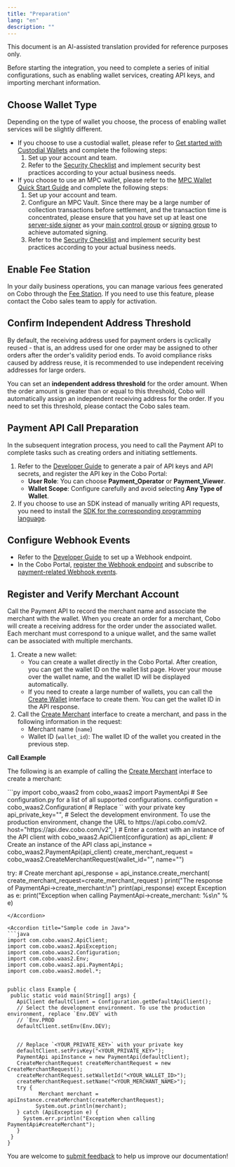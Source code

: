 ```yaml
---
title: "Preparation"
lang: "en"
description: ""
---
```


<Note>This document is an AI-assisted translation provided for reference purposes only.</Note>

Before starting the integration, you need to complete a series of initial configurations, such as enabling wallet services, creating API keys, and importing merchant information.


## Choose Wallet Type

Depending on the type of wallet you choose, the process of enabling wallet services will be slightly different.

* If you choose to use a custodial wallet, please refer to [Get started with Custodial Wallets](https://manuals.cobo.com/en/portal/quick-start-guide-custodial-wallets) and complete the following steps:
  1. Set up your account and team.
  2. Refer to the [Security Checklist](https://manuals.cobo.com/en/portal/security-checklist) and implement security best practices according to your actual business needs.
* If you choose to use an MPC wallet, please refer to the [MPC Wallet Quick Start Guide](https://manuals.cobo.com/en/portal/quick-start-guide-mpc) and complete the following steps:
  1. Set up your account and team.
  2. Configure an MPC Vault. Since there may be a large number of collection transactions before settlement, and the transaction time is concentrated, please ensure that you have set up at least one [server-side signer](https://www.cobo.com/developers/v2/guides/mpc-wallets/server-co-signer/tss-node-overview) as your [main control group](https://manuals.cobo.com/en/portal/mpc-wallets/ocw/holder-group-main-group) or [signing group](https://manuals.cobo.com/en/portal/mpc-wallets/ocw/holder-group-signing-group) to achieve automated signing.
  3. Refer to the [Security Checklist](https://manuals.cobo.com/en/portal/security-checklist) and implement security best practices according to your actual business needs.

## Enable Fee Station

In your daily business operations, you can manage various fees generated on Cobo through the [Fee Station](https://manuals.cobo.com/en/portal/fee-station/introduction). If you need to use this feature, please contact the Cobo sales team to apply for activation.

## Confirm Independent Address Threshold

By default, the receiving address used for payment orders is cyclically reused - that is, an address used for one order may be assigned to other orders after the order's validity period ends. To avoid compliance risks caused by address reuse, it is recommended to use independent receiving addresses for large orders.

You can set an **independent address threshold** for the order amount. When the order amount is greater than or equal to this threshold, Cobo will automatically assign an independent receiving address for the order. If you need to set this threshold, please contact the Cobo sales team.

## Payment API Call Preparation

In the subsequent integration process, you need to call the Payment API to complete tasks such as creating orders and initiating settlements.

1. Refer to the [Developer Guide](https://www.cobo.com/developers/v2/guides/get-started/get-started-with-waas) to generate a pair of API keys and API secrets, and register the API key in the Cobo Portal:
   * **User Role**: You can choose **Payment_Operator** or **Payment_Viewer**.
   * **Wallet Scope**: Configure carefully and avoid selecting **Any Type of Wallet**.
2. If you choose to use an SDK instead of manually writing API requests, you need to install the [SDK for the corresponding programming language](https://www.cobo.com/developers/v2/developer-tools/quickstart-python).

## Configure Webhook Events

* Refer to the [Developer Guide](https://www.cobo.com/developers/v2/guides/webhooks-callbacks/set-up-endpoint) to set up a Webhook endpoint.
* In the Cobo Portal, [register the Webhook endpoint](https://manuals.cobo.com/en/portal/developer-console/webhooks-create) and subscribe to [payment-related Webhook events](/v2/payments/status-and-events).

## Register and Verify Merchant Account

Call the Payment API to record the merchant name and associate the merchant with the wallet. When you create an order for a merchant, Cobo will create a receiving address for the order under the associated wallet. Each merchant must correspond to a unique wallet, and the same wallet can be associated with multiple merchants.

1. Create a new wallet:
   * You can create a wallet directly in the Cobo Portal. After creation, you can get the wallet ID on the wallet list page. Hover your mouse over the wallet name, and the wallet ID will be displayed automatically.
   * If you need to create a large number of wallets, you can call the [Create Wallet](https://www.cobo.com/developers/v2/api-references/wallets/create-wallet) interface to create them. You can get the wallet ID in the API response.
2. Call the [Create Merchant](https://www.cobo.com/developers/v2/api-references/payment/create-merchant) interface to create a merchant, and pass in the following information in the request:
   * Merchant name (`name`)
   * Wallet ID (`wallet_id`): The wallet ID of the wallet you created in the previous step.

**Call Example**

The following is an example of calling the [Create Merchant](https://www.cobo.com/developers/v2/api-references/payment/create-merchant) interface to create a merchant:

<Accordion title="Sample code in Python">
```py
import cobo_waas2
from cobo_waas2 import PaymentApi
# See configuration.py for a list of all supported configurations.
configuration = cobo_waas2.Configuration(
   # Replace `<YOUR_PRIVATE_KEY>` with your private key
   api_private_key="<YOUR_PRIVATE_KEY>",
   # Select the development environment. To use the production environment, change the URL to https://api.cobo.com/v2.
   host="https://api.dev.cobo.com/v2",
)
# Enter a context with an instance of the API client
with cobo_waas2.ApiClient(configuration) as api_client:
   # Create an instance of the API class
   api_instance = cobo_waas2.PaymentApi(api_client)
   create_merchant_request = cobo_waas2.CreateMerchantRequest(wallet_id="<YOUR_WALLET_ID>", name="<YOUR_MERCHANT_NAME>")


   try:
       # Create merchant
       api_response = api_instance.create_merchant(
           create_merchant_request=create_merchant_request
       )
       print("The response of PaymentApi->create_merchant:\n")
       print(api_response)
   except Exception as e:
       print("Exception when calling PaymentApi->create_merchant: %s\n" % e)
```
</Accordion>

<Accordion title="Sample code in Java">
```java
import com.cobo.waas2.ApiClient;
import com.cobo.waas2.ApiException;
import com.cobo.waas2.Configuration;
import com.cobo.waas2.Env;
import com.cobo.waas2.api.PaymentApi;
import com.cobo.waas2.model.*;


public class Example {
 public static void main(String[] args) {
   ApiClient defaultClient = Configuration.getDefaultApiClient();
   // Select the development environment. To use the production environment, replace `Env.DEV` with
   // `Env.PROD
   defaultClient.setEnv(Env.DEV);


   // Replace `<YOUR_PRIVATE_KEY>` with your private key
   defaultClient.setPrivKey("<YOUR_PRIVATE_KEY>");
   PaymentApi apiInstance = new PaymentApi(defaultClient);
   CreateMerchantRequest createMerchantRequest = new CreateMerchantRequest();
   createMerchantRequest.setWalletId("<YOUR_WALLET_ID>");
   createMerchantRequest.setName("<YOUR_MERCHANT_NAME>");
   try {
          Merchant merchant = apiInstance.createMerchant(createMerchantRequest);
         System.out.println(merchant);
   } catch (ApiException e) {
     System.err.println("Exception when calling PaymentApi#createMerchant");
   }
 }
}
```
</Accordion>

<Tip>You are welcome to [submit feedback](https://forms.zohopublic.com/cobo/form/DocumentFeedbackForm/formperma/QvLOhxJv1_JMsJ-1dleZ8Itb_7rzN-LtgvsDdxosoVI) to help us improve our documentation!</Tip>